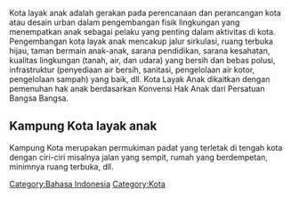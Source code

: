 {{lang|[[Child friendly cities|English]]}}

Kota layak anak adalah gerakan pada perencanaan dan perancangan kota atau desain urban dalam pengembangan fisik lingkungan yang menempatkan anak sebagai pelaku yang penting dalam aktivitas di kota. Pengembangan kota layak anak mencakup jalur sirkulasi, ruang terbuka hijau, taman bermain anak-anak, sarana pendidikan, sarana kesahatan, kualitas lingkungan (tanah, air, dan udara) yang bersih dan bebas polusi, infrastruktur (penyediaan air bersih, sanitasi, pengelolaan air kotor, pengelolaan sampah) yang baik, dll. Kota Layak Anak dikaitkan dengan pemenuhan hak anak berdasarkan Konvensi Hak Anak dari Persatuan Bangsa Bangsa.


== Kampung Kota layak anak ==
Kampung Kota merupakan permukiman padat yang terletak di tengah kota dengan ciri-ciri misalnya jalan yang sempit, rumah yang berdempetan, minimnya ruang terbuka, dll.

[[Category:Bahasa Indonesia]]
[[Category:Kota]]